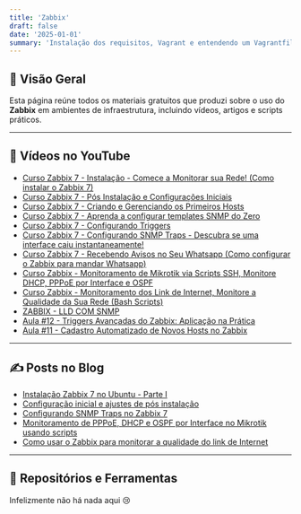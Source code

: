```yaml
---
title: 'Zabbix'
draft: false
date: '2025-01-01'
summary: 'Instalação dos requisitos, Vagrant e entendendo um Vagrantfile'
---
```


## 🧠 Visão Geral

Esta página reúne todos os materiais gratuitos que produzi sobre o uso do **Zabbix** em ambientes de infraestrutura, incluindo vídeos, artigos e scripts práticos.

---

## 🎥 Vídeos no YouTube

- [Curso Zabbix 7 - Instalação - Comece a Monitorar sua Rede! (Como instalar o Zabbix 7)](https://youtu.be/3gioL8Hr3mo)
- [Curso Zabbix 7 - Pós Instalação e Configurações Iniciais](https://youtu.be/8H37DPsz1d4)
- [Curso Zabbix 7  - Criando e Gerenciando os Primeiros Hosts](https://youtu.be/yzc6D-r1ltk)
- [Curso Zabbix 7 - Aprenda a configurar templates SNMP do Zero](https://youtu.be/5VfJjheiXIs)
- [Curso Zabbix 7 - Configurando Triggers](https://youtu.be/9aUqdKgEc3g)
- [Curso Zabbix 7  - Configurando SNMP Traps - Descubra se uma interface caiu instantaneamente!](https://youtu.be/bb7-yYaCYnA)
- [Curso Zabbix 7 - Recebendo Avisos no Seu Whatsapp (Como configurar o Zabbix para mandar Whatsapp)](https://youtu.be/vYc1qDx7ids)
- [Curso Zabbix  - Monitoramento de Mikrotik via Scripts SSH, Monitore DHCP, PPPoE por Interface e OSPF](https://youtu.be/L3BJZMVtCCQ)
- [Curso Zabbix - Monitoramento dos Link de Internet, Monitore a Qualidade da Sua Rede (Bash Scripts)](https://youtu.be/cBLEDRRP6IA)
- [ZABBIX - LLD COM SNMP](https://youtu.be/NZM2E9Xxooc)
- [Aula #12 - Triggers Avançadas do Zabbix: Aplicação na Prática](https://youtu.be/NhDgwuvRCxM)
- [Aula #11 - Cadastro Automatizado de Novos Hosts no Zabbix](https://youtu.be/vwlLKq1oxZ0)

---

## ✍️ Posts no Blog

- [Instalação Zabbix 7 no Ubuntu - Parte I](https://felipepadilha.com.br/blog/zabbix/zbx1-instalacao-zabbix-7-no-ubuntu)
- [Configuração inicial e ajustes de pós instalação](https://felipepadilha.com.br/blog/zabbix/zbx2-pos-instalacao-e-configuracao-inicial)
- [Configurando SNMP Traps no Zabbix 7](https://felipepadilha.com.br/blog/zabbix/zbx3-configurando-o-servidor-para-receber-snmp-traps)
- [Monitoramento de PPPoE, DHCP e OSPF por Interface no Mikrotik usando scripts](https://felipepadilha.com.br/blog/zabbix/zbx4-monitorando-mikrotik-via-scripts-ssh)
- [Como usar o Zabbix para monitorar a qualidade do link de Internet](https://felipepadilha.com.br/blog/zabbix/zbx5-usando-o-zabbix-para-monitorar-qualidade-da-internet)

---

## 🧰 Repositórios e Ferramentas

Infelizmente não há nada aqui 😢
